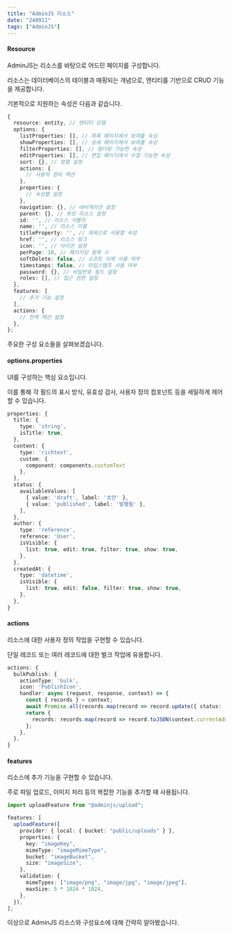 ```yaml
---
title: "AdminJS 리소스"
date: "240911"
tags: ["AdminJS"]
---
```


#### Resource

AdminJS는 리소스를 바탕으로 어드민 페이지를 구성합니다.

리소스는 데이터베이스의 테이블과 매핑되는 개념으로, 엔티티를 기반으로 CRUD 기능을 제공합니다.

기본적으로 지원하는 속성은 다음과 같습니다.

```typescript
{
  resource: entity, // 엔티티 모델
  options: {
    listProperties: [], // 목록 페이지에서 보여줄 속성
    showProperties: [], // 상세 페이지에서 보여줄 속성
    filterProperties: [], // 필터링 가능한 속성
    editProperties: [], // 편집 페이지에서 수정 가능한 속성
    sort: {}, // 정렬 설정
    actions: {
      // 사용자 정의 액션
    },
    properties: {
      // 속성별 설정
    },
    navigation: {}, // 네비게이션 설정
    parent: {}, // 부모 리소스 설정
    id: '', // 리소스 식별자
    name: '', // 리소스 이름
    titleProperty: '', // 제목으로 사용할 속성
    href: '', // 리소스 링크
    icon: '', // 아이콘 설정
    perPage: 10, // 페이지당 항목 수
    softDelete: false, // 소프트 삭제 사용 여부
    timestamps: false, // 타임스탬프 사용 여부
    password: {}, // 비밀번호 필드 설정
    roles: [], // 접근 권한 설정
  },
  features: [
    // 추가 기능 설정
  ],
  actions: {
    // 전역 액션 설정
  },
};
```

주요한 구성 요소들을 살펴보겠습니다.

#### options.properties

UI를 구성하는 핵심 요소입니다.

이를 통해 각 필드의 표시 방식, 유효성 검사, 사용자 정의 컴포넌트 등을 세밀하게 제어할 수 있습니다.

```typescript
properties: {
  title: {
    type: 'string',
    isTitle: true,
  },
  content: {
    type: 'richtext',
    custom: {
      component: components.customText
    },
  },
  status: {
    availableValues: [
      { value: 'draft', label: '초안' },
      { value: 'published', label: '발행됨' },
    ],
  },
  author: {
    type: 'reference',
    reference: 'User',
    isVisible: {
      list: true, edit: true, filter: true, show: true,
    },
  },
  createdAt: {
    type: 'datetime',
    isVisible: {
      list: true, edit: false, filter: true, show: true,
    },
  },
}
```

#### actions

리소스에 대한 사용자 정의 작업을 구현할 수 있습니다.

단일 레코드 또는 여러 레코드에 대한 벌크 작업에 유용합니다.

```typescript
actions: {
  bulkPublish: {
    actionType: 'bulk',
    icon: 'PublishIcon',
    handler: async (request, response, context) => {
      const { records } = context;
      await Promise.all(records.map(record => record.update({ status: 'published' })));
      return {
        records: records.map(record => record.toJSON(context.currentAdmin)),
      };
    },
  },
}
```

#### features

리소스에 추가 기능을 구현할 수 있습니다.

주로 파일 업로드, 이미지 처리 등의 복잡한 기능을 추가할 때 사용됩니다.

```typescript
import uploadFeature from "@adminjs/upload";

features: [
  uploadFeature({
    provider: { local: { bucket: "public/uploads" } },
    properties: {
      key: "imageKey",
      mimeType: "imageMimeType",
      bucket: "imageBucket",
      size: "imageSize",
    },
    validation: {
      mimeTypes: ["image/png", "image/jpg", "image/jpeg"],
      maxSize: 5 * 1024 * 1024,
    },
  }),
];
```

이상으로 AdminJS 리소스와 구성요소에 대해 간략히 알아봤습니다.
